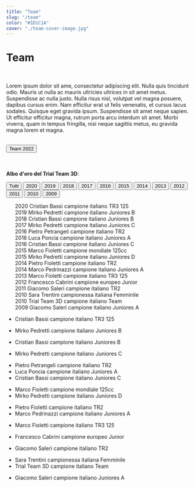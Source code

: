 ```yaml
---
title: "Team"
slug: "/team"
color: "#1D1C1A"
cover: "./team-cover-image.jpg"
---
```



# Team
<br/>

Lorem ipsum dolor sit ame, consectetur adipiscing elit. Nulla quis tincidunt odio. Mauris ut nulla ac mauris ultricies ultrices in sit amet metus. Suspendisse ac nulla justo. Nulla risus nisl, volutpat vel magna posuere, dapibus cursus enim. Nam efficitur erat ut felis venenatis, et cursus lacus sodales. Quisque eget gravida ipsum. Suspendisse sit amet neque sapien. Ut efficitur efficitur magna, rutrum porta arcu interdum sit amet. Morbi viverra, quam in tempus fringilla, nisi neque sagittis metus, eu gravida magna lorem et magna.

<br/>

<div class="d-grid gap-2 col-6 mx-auto">
    <Button variant="dark" size="lg" href="https://trialteam3d.gatsbyjs.io/projects">Team 2022</Button>
</div>

<br/>
<br/>

**Albo d'oro del Trial Team 3D**:
<div class="d-flex align-items-start">
  <div class="nav flex-column nav-pills me-3" id="v-pills-tab" role="tablist" aria-orientation="vertical">
    <button class="nav-link active" id="v-pills-home-tab" data-bs-toggle="pill" data-bs-target="#v-pills-home" type="button" role="tab" aria-controls="v-pills-home" aria-selected="true">Tutti</button>
    <button class="nav-link" id="v-2020-tab" data-bs-toggle="pill" data-bs-target="#v-2020" type="button" role="tab" aria-controls="v-2020" aria-selected="false">2020</button>
    <button class="nav-link" id="v-2019-tab" data-bs-toggle="pill" data-bs-target="#v-2019" type="button" role="tab" aria-controls="v-2019" aria-selected="false">2019</button>
    <button class="nav-link" id="v-2018-tab" data-bs-toggle="pill" data-bs-target="#v-2018" type="button" role="tab" aria-controls="v-2018" aria-selected="false">2018</button>
    <button class="nav-link" id="v-2017-tab" data-bs-toggle="pill" data-bs-target="#v-2017" type="button" role="tab" aria-controls="v-2017" aria-selected="false">2017</button>
    <button class="nav-link" id="v-2016-tab" data-bs-toggle="pill" data-bs-target="#v-2016" type="button" role="tab" aria-controls="v-2016" aria-selected="false">2016</button>
    <button class="nav-link" id="v-2015-tab" data-bs-toggle="pill" data-bs-target="#v-2015" type="button" role="tab" aria-controls="v-2015" aria-selected="false">2015</button>
    <button class="nav-link" id="v-2014-tab" data-bs-toggle="pill" data-bs-target="#v-2014" type="button" role="tab" aria-controls="v-2014" aria-selected="false">2014</button>
    <button class="nav-link" id="v-2013-tab" data-bs-toggle="pill" data-bs-target="#v-2013" type="button" role="tab" aria-controls="v-2013" aria-selected="false">2013</button>
    <button class="nav-link" id="v-2012-tab" data-bs-toggle="pill" data-bs-target="#v-2012" type="button" role="tab" aria-controls="v-2012" aria-selected="false">2012</button>
    <button class="nav-link" id="v-2011-tab" data-bs-toggle="pill" data-bs-target="#v-2011" type="button" role="tab" aria-controls="v-2011" aria-selected="false">2011</button>
    <button class="nav-link" id="v-2010-tab" data-bs-toggle="pill" data-bs-target="#v-2010" type="button" role="tab" aria-controls="v-2010" aria-selected="false">2010</button>
    <button class="nav-link" id="v-2009-tab" data-bs-toggle="pill" data-bs-target="#v-2009" type="button" role="tab" aria-controls="v-2009" aria-selected="false">2009</button>
  </div>
  <div class="tab-content" id="v-pills-tabContent">
    <div class="tab-pane fade show active" id="v-pills-home" role="tabpanel" aria-labelledby="v-pills-home-tab">
        <ul style="list-style-type: none">
            <li>2020 Cristian Bassi campione italiano TR3 125</li>
            <li>2019 Mirko Pedretti campione italiano Juniores B</li>
            <li>2018 Cristian Bassi campione italiano Juniores B</li>
            <li>2017 Mirko Pedretti campione italiano Juniores C</li>
            <li>2016 Pietro Petrangeli campione italiano TR2</li>
            <li>2016 Luca Poncia campione italiano Juniores A</li>
            <li>2016 Cristian Bassi campione italiano Juniores C</li>
            <li>2015 Marco Fioletti campione mondiale 125cc</li>
            <li>2015 Mirko Pedretti campione italiano Juniores D</li>
            <li>2014 Pietro Fioletti campione italiano TR2</li>
            <li>2014 Marco Pedrinazzi campione italiano Juniores A</li>
            <li>2013 Marco Fioletti campione italiano TR3 125</li>
            <li>2012 Francesco Cabrini campione europeo Junior</li>
            <li>2011 Giacomo Saleri campione italiano TR2</li>
            <li>2010 Sara Trentini campionessa italiana Femminile</li>
            <li>2010 Trial Team 3D campione italiano Team</li>
            <li>2009 Giacomo Saleri campione italiano Juniores A</li>
        </ul>
    </div>
    <div class="tab-pane fade" id="v-2020" role="tabpanel" aria-labelledby="v-2020-tab">
        <ul>
            <li>Cristian Bassi campione italiano TR3 125</li>
        </ul>
    </div>
    <div class="tab-pane fade" id="v-2019" role="tabpanel" aria-labelledby="v-2019-tab">
        <ul>
            <li>Mirko Pedretti campione italiano Juniores B</li>
        </ul>
    </div>
    <div class="tab-pane fade" id="v-2018" role="tabpanel" aria-labelledby="v-2018-tab">
        <ul>
            <li>Cristian Bassi campione italiano Juniores B</li>
        </ul>
    </div>
    <div class="tab-pane fade" id="v-2017" role="tabpanel" aria-labelledby="v-v-2017-tab">
        <ul>
            <li>Mirko Pedretti campione italiano Juniores C</li>
        </ul>
    </div>
    <div class="tab-pane fade" id="v-2016" role="tabpanel" aria-labelledby="v-2016-tab">
        <ul>
            <li>Pietro Petrangeli campione italiano TR2</li>
            <li>Luca Poncia campione italiano Juniores A</li>
            <li>Cristian Bassi campione italiano Juniores C</li>
        </ul>
    </div>
    <div class="tab-pane fade" id="v-2015" role="tabpanel" aria-labelledby="v-2015-tab">
        <ul>
            <li>Marco Fioletti campione mondiale 125cc</li>
            <li>Mirko Pedretti campione italiano Juniores D</li>
        </ul>
    </div>
    <div class="tab-pane fade" id="v-2014" role="tabpanel" aria-labelledby="v-2014-tab">
        <ul>
            <li>Pietro Fioletti campione italiano TR2</li>
            <li>Marco Pedrinazzi campione italiano Juniores A</li>
        </ul>
    </div>
    <div class="tab-pane fade" id="v-2013" role="tabpanel" aria-labelledby="v-2013-tab">
        <ul>
            <li>Marco Fioletti campione italiano TR3 125</li>
        </ul>
    </div>
    <div class="tab-pane fade" id="v-2012" role="tabpanel" aria-labelledby="v-2012-tab">
        <ul>
            <li>Francesco Cabrini campione europeo Junior</li>
        </ul>
    </div>
    <div class="tab-pane fade" id="v-2011" role="tabpanel" aria-labelledby="v-2011-tab">
        <ul>
            <li>Giacomo Saleri campione italiano TR2</li>
        </ul>
    </div>
    <div class="tab-pane fade" id="v-2010" role="tabpanel" aria-labelledby="v-2010-tab">
        <ul>
            <li>Sara Trentini campionessa italiana Femminile</li>
            <li>Trial Team 3D campione italiano Team</li>
        </ul>
    </div>
    <div class="tab-pane fade" id="v-2009" role="tabpanel" aria-labelledby="v-2009-tab">
        <ul>
            <li>Giacomo Saleri campione italiano Juniores A</li>
        </ul>
    </div>
  </div>
</div>






